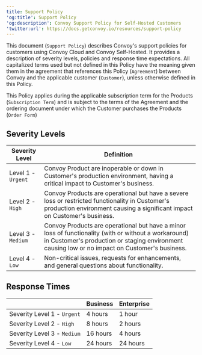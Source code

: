 ```yaml
--- 
title: Support Policy
'og:title': Support Policy
'og:description': Convoy Support Policy for Self-Hosted Customers
'twitter:url': https://docs.getconvoy.io/resources/support-policy
---
```


This document (`Support Policy`) describes Convoy's support policies for customers using Convoy Cloud and Convoy Self-Hosted. It provides a description of severity levels, policies and response time expectations. All capitalized terms used but not defined in this Policy have the meaning given them in the agreement that references this Policy (`Agreement`) between Convoy and the applicable customer (`Customer`), unless otherwise defined in this Policy. 

This Policy applies during the applicable subscription term for the Products (`Subscription Term`) and is subject to the terms of the Agreement and the ordering document under which the Customer purchases the Products (`Order Form`)

## Severity Levels

| Severity Level | Definition   |
|-------|--------------|
| Level 1 - `Urgent` | Convoy Product are inoperable or down in Customer's production environment, having a critical impact to Customer's business. |
| Level 2 - `High`   | Convoy Products are operational but have a severe loss or restricted functionality in Customer's production environment causing a significant impact on Customer's business. |
| Level 3 - `Medium` | Convoy Products are operational but have a minor loss of functionality (with or without a workaround) in Customer's production or staging environment causing low or no impact on Customer's business. |
| Level 4 - `Low` | Non-critical issues, requests for enhancements, and general questions about functionality. |

## Response Times
|      | Business | Enterprise |
|------|----------|------------|
| Severity Level 1 - `Urgent` | 4 hours   | 1 hour   |
| Severity Level 2 - `High`   | 8 hours   | 2 hours  |
| Severity Level 3 - `Medium` | 16 hours  | 4 hours  |
| Severity Level 4 - `Low`    | 24 hours  | 24 hours |
